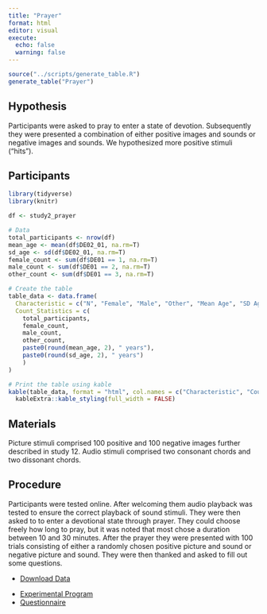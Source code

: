 ```yaml
---
title: "Prayer"
format: html
editor: visual
execute: 
  echo: false
  warning: false
---
```


```r
source("../scripts/generate_table.R")
generate_table("Prayer")
```

## Hypothesis

Participants were asked to pray to enter a state of devotion. Subsequently they were presented a combination of either positive images and sounds or negative images and sounds. We hypothesized more positive stimuli ("hits").

## Participants

```r
library(tidyverse)
library(knitr)

df <- study2_prayer

# Data
total_participants <- nrow(df)
mean_age <- mean(df$DE02_01, na.rm=T)
sd_age <- sd(df$DE02_01, na.rm=T)
female_count <- sum(df$DE01 == 1, na.rm=T)
male_count <- sum(df$DE01 == 2, na.rm=T)
other_count <- sum(df$DE01 == 3, na.rm=T)

# Create the table
table_data <- data.frame(
  Characteristic = c("N", "Female", "Male", "Other", "Mean Age", "SD Age"),
  Count_Statistics = c(
    total_participants, 
    female_count, 
    male_count,
    other_count,
    paste0(round(mean_age, 2), " years"), 
    paste0(round(sd_age, 2), " years")
    )
)

# Print the table using kable
kable(table_data, format = "html", col.names = c("Characteristic", "Count/Statistic")) %>%
  kableExtra::kable_styling(full_width = FALSE)

```

## Materials

Picture stimuli comprised 100 positive and 100 negative images further described in study 12. Audio stimuli comprised two consonant chords and two dissonant chords.

## Procedure

Participants were tested online. After welcoming them audio playback was tested to ensure the correct playback of sound stimuli. They were then asked to to enter a devotional state through prayer. They could choose freely how long to pray, but it was noted that most chose a duration between 10 and 30 minutes. After the prayer they were presented with 100 trials consisting of either a randomly chosen positive picture and sound or negative picture and sound. They were then thanked and asked to fill out some questions.

::: {.callout-tip title="Data" collapse="false"}
-   [Download Data](../data/prayer/prayer.csv)
:::

::: {.callout-note title="Resources" collapse="false"}
-   [Experimental Program](https://github.com/mrzdcmps/labreport/blob/main/data/prayer/nmedi_b.html)
-   [Questionnaire](../data/prayer/questionnaire.csv)
:::
